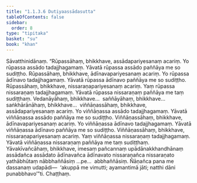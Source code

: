 ```yaml
---
title: "1.1.3.6 Dutiyaassādasutta"
tableOfContents: false
sidebar:
  order: 8
type: "tipitaka"
basket: "su"
book: "khan"
---
```



<DynamicBreadcrumb />

<Division number="27" book="khan" bookNo="13" page="24">

<Paragraph number="138" book="khan">
Sāvatthinidānaṃ. “Rūpassāhaṃ, bhikkhave, assādapariyesanaṃ acariṃ. Yo rūpassa assādo tadajjhagamaṃ. Yāvatā rūpassa assādo paññāya me so sudiṭṭho. Rūpassāhaṃ, bhikkhave, ādīnavapariyesanaṃ acariṃ. Yo rūpassa ādīnavo tadajjhagamaṃ. Yāvatā rūpassa ādīnavo paññāya me so sudiṭṭho. Rūpassāhaṃ, bhikkhave, nissaraṇapariyesanaṃ acariṃ. Yaṃ rūpassa nissaraṇaṃ tadajjhagamaṃ. Yāvatā rūpassa nissaraṇaṃ paññāya me taṃ sudiṭṭhaṃ. Vedanāyāhaṃ, bhikkhave…  saññāyāhaṃ, bhikkhave…  saṅkhārānāhaṃ, bhikkhave…  viññāṇassāhaṃ, bhikkhave, assādapariyesanaṃ acariṃ. Yo viññāṇassa assādo tadajjhagamaṃ. Yāvatā viññāṇassa assādo paññāya me so sudiṭṭho. Viññāṇassāhaṃ, bhikkhave, ādīnavapariyesanaṃ acariṃ. Yo viññāṇassa ādīnavo tadajjhagamaṃ. Yāvatā viññāṇassa ādīnavo paññāya me so sudiṭṭho. Viññāṇassāhaṃ, bhikkhave, nissaraṇapariyesanaṃ acariṃ. Yaṃ viññāṇassa nissaraṇaṃ tadajjhagamaṃ. Yāvatā viññāṇassa nissaraṇaṃ paññāya me taṃ sudiṭṭhaṃ. Yāvakīvañcāhaṃ, bhikkhave, imesaṃ pañcannaṃ upādānakkhandhānaṃ assādañca assādato ādīnavañca ādīnavato nissaraṇañca nissaraṇato yathābhūtaṃ nābbhaññāsiṃ …pe…  abbhaññāsiṃ. Ñāṇañca pana me dassanaṃ udapādi—  ‘akuppā me vimutti; ayamantimā jāti; natthi dāni punabbhavo’”ti.

</Paragraph>
</Division>

<Paragraph number="139" type="center" book="khan">
Chaṭṭhaṃ.
</Paragraph>